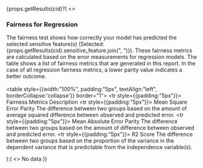 
{props.getResults(cid)?(
  <>
    <div>
    <h3>Fairness for Regression</h3>
    The fairness test shows how correctly your model has predicted the selected sensitive feature(s) (Selected: {props.getResults(cid).sensitive_feature.join(", ")}). These fairness metrics are calculated based on the error measurements for regression models. The table shows a list of fairness metrics that are generated in this report. In the case of all regression  fairness metrics, a lower parity value indicates a better outcome.
    <br/><br/>
    <table style={{width:"100%", padding:"5px", textAlign:"left", borderCollapse:'collapse'}} border="1">
      <tbody>
        <tr style={{padding:"5px"}}>
          <th>Fairness Metrics</th>
          <th>Description</th>
        </tr>
        <tr style={{padding:"5px"}}>
          <td>Mean Square Error Parity</td>
          <td>The difference between two groups based on the amount of average squared difference between observed and predicted error.</td>
        </tr>
        <tr style={{padding:"5px"}}>
          <td>Mean Absolute Error Parity</td>
          <td>The difference between two groups based on the amount of difference between observed and predicted error.</td>
        </tr>
        <tr style={{padding:"5px"}}>
          <td>R2 Score</td>
          <td>The difference between two groups based on the proportion of the variance in the dependent variance that is predictable from the independence variable(s).</td>
        </tr>
      </tbody>
    </table>
  </div>
  </>
):(
<>
  No data  
</>
)}
